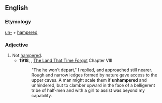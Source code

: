 ==English==

===Etymology===
[[un-]] + [[hampered]]

===Adjective===
{{en-adj}}

# Not [[hampered]].
#* '''1918''', {{w|Edgar Rice Burroughs}}, [[w:The Land That Time Forgot (novel)|The Land That Time Forgot]] Chapter VIII
#*: "The he won't depart," I replied, and approached still nearer. Rough and narrow ledges formed by nature gave access to the upper caves. A man might scale them if '''unhampered''' and unhindered, but to clamber upward in the face of a belligerent tribe of half-men and with a girl to assist was beyond my capability.